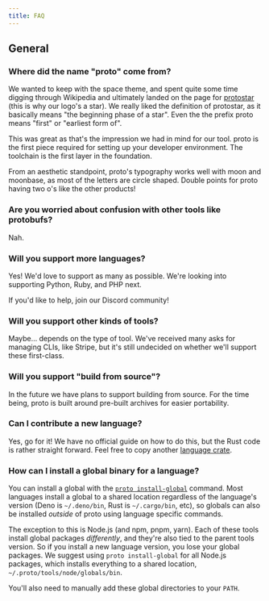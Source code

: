 ```yaml
---
title: FAQ
---
```


## General

### Where did the name "proto" come from?

We wanted to keep with the space theme, and spent quite some time digging through Wikipedia and
ultimately landed on the page for [protostar](https://en.wikipedia.org/wiki/Protostar) (this is why
our logo's a star). We really liked the definition of protostar, as it basically means "the
beginning phase of a star". Even the the prefix proto means "first" or "earliest form of".

This was great as that's the impression we had in mind for our tool. proto is the first piece
required for setting up your developer environment. The toolchain is the first layer in the
foundation.

From an aesthetic standpoint, proto's typography works well with moon and moonbase, as most of the
letters are circle shaped. Double points for proto having two o's like the other products!

### Are you worried about confusion with other tools like protobufs?

Nah.

### Will you support more languages?

Yes! We'd love to support as many as possible. We're looking into supporting Python, Ruby, and PHP
next.

If you'd like to help, join our Discord community!

### Will you support other kinds of tools?

Maybe... depends on the type of tool. We've received many asks for managing CLIs, like Stripe, but
it's still undecided on whether we'll support these first-class.

### Will you support "build from source"?

In the future we have plans to support building from source. For the time being, proto is built
around pre-built archives for easier portability.

### Can I contribute a new language?

Yes, go for it! We have no official guide on how to do this, but the Rust code is rather straight
forward. Feel free to copy another
[language crate](https://github.com/moonrepo/proto/tree/master/crates).

### How can I install a global binary for a language?

You can install a global with the [`proto install-global`](./commands/install-global) command. Most
languages install a global to a shared location regardless of the language's version (Deno is
`~/.deno/bin`, Rust is `~/.cargo/bin`, etc), so globals can also be installed _outside_ of proto
using language specific commands.

The exception to this is Node.js (and npm, pnpm, yarn). Each of these tools install global packages
_differently_, and they're also tied to the parent tools version. So if you install a new language
version, you lose your global packages. We suggest using `proto install-global` for all Node.js
packages, which installs everything to a shared location, `~/.proto/tools/node/globals/bin`.

You'll also need to manually add these global directories to your `PATH`.
